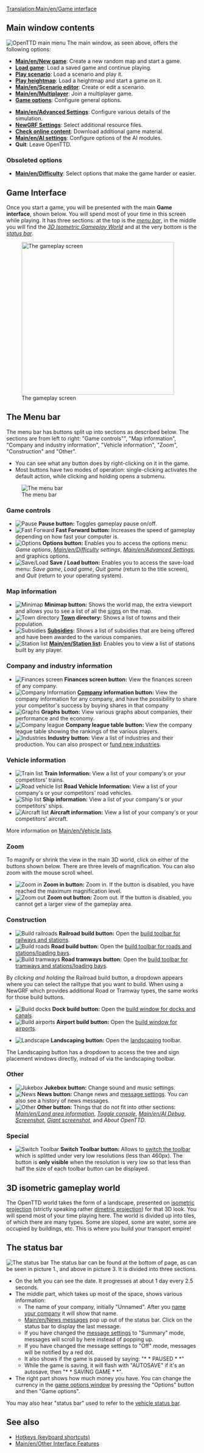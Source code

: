 [[Translation:Main/en/Game interface]]{{en/Table of contents}}
==Main window contents==
[[File:en/Main menu new game.png|frame|center|OpenTTD main menu]]
The main window, as seen above, offers the following options:
* '''[[Main/en/New game]]''': Create a new random map and start a game.
* '''[[Main/en/Savegame|Load game]]''': Load a saved game and continue playing.
* '''[[Main/en/Scenario|Play scenario]]''': Load a scenario and play it.
* '''[[Main/en/Heightmap|Play heightmap]]''': Load a heightmap and start a game on it.
* '''[[Main/en/Scenario editor]]''': Create or edit a scenario.
* '''[[Main/en/Multiplayer]]''': Join a multiplayer game.
* '''[[Main/en/Game options window|Game options]]''': Configure general options.

* '''[[Main/en/Advanced Settings]]''': Configure various details of the simulation.
* '''[[Main/en/NewGRF#Activating NewGRFs|NewGRF Settings]]''': Select additional resource files.
* '''[[Main/en/Online content|Check online content]]''': Download additional game material.
* '''[[Main/en/AI settings]]''': Configure options of the AI modules.
* '''Quit''': Leave OpenTTD.
===Obsoleted options===
* '''[[Main/en/Difficulty]]''': Select options that make the game harder or easier.

==Game Interface==
Once you start a game, you will be presented with the main '''Game interface''', shown below. You will spend most of your time in this screen while playing. It has three sections: at the top is the ''[[Main/en/#The Menu bar|menu bar]]'', in the middle you will find the ''[[Main/en/#3D isometric gameplay world|3D Isometric Gameplay World]]'' and at the very bottom is the ''[[Main/en/#The Status Bar|status bar]]''.

[[File:en/Interface.png|thumb|none|400px|The gameplay screen]]

==The Menu bar==
The menu bar has buttons split up into sections as described below. The sections are from left to right: "Game controls"", "Map information", "Company and industry information", "Vehicle information", "Zoom", "Construction" and "Other".
* You can see what any button does by right-clicking on it in the game.  
* Most buttons have two modes of operation: single-clicking activates the default action, while clicking and holding opens a submenu.
[[File:en/Menu bar.png|none|frame|The menu bar]]

===Game controls===
*[[File:en/Pause button.png|Pause]] '''Pause button:''' Toggles gameplay pause on/off.
*[[File:en/Fast Forward button.png|Fast Forward]] '''Fast Forward button:''' Increases the speed of gameplay depending on how fast your computer is.
*[[File:en/Options button.png|Options]] '''Options button:''' Enables you to access the options menu: ''Game options'', ''[[Main/en/Difficulty]] settings'', ''[[Main/en/Advanced Settings]]'', and graphics options.
*[[File:en/Save Load button.png|Save/Load]] '''Save / Load button:''' Enables you to access the save-load menu: ''Save game'', ''Load game'', ''Quit game'' (return to the title screen), and ''Quit'' (return to your operating system).

===Map information===
*[[File:en/Minimap button.png|Minimap]] '''Minimap button:''' Shows the world map, the extra viewport and allows you to see a list of all the [[Main/en/Signs|signs]] on the map.
*[[File:en/Town directory button.png|Town directory]] '''[[Main/en/Towns|Town]] directory:''' Shows a list of towns and their population.
*[[File:en/Subsidies button.png|Subsidies]] '''[[Main/en/Subsidy|Subsidies]]:''' Shows a list of subsidies that are being offered and have been awarded to the various companies.
*[[File:en/Station list button.png|Station list]] '''[[Main/en/Station list]]:''' Enables you to view a list of stations built by any player.

===Company and industry information===
*[[File:en/Finances screen button.png|Finances screen]] '''Finances screen button:''' View the finances screen of any company.
*[[File:en/Company information button.png|Company Information]] '''[[Main/en/Transport company|Company]] information button:''' View the company information for any company, and have the possibility to share your competitor's success by buying shares in that company
*[[File:en/Graphs button.png|Graphs]] '''Graphs button:''' View various graphs about companies, their performance and the economy.
*[[File:en/Company league table button.png|Company league]] '''Company league table button:''' View the company league table showing the rankings of the various players.
*[[File:en/Industry button.png|Industries]] '''Industry button:''' View a list of industries and their production. You can also prospect or [[Main/en/Industries#Funding New Industries|fund new industries]].

===Vehicle information===
*[[File:en/Train Information button.png|Train list]] '''Train Information:''' View a list of your company's or your competitors' trains.
*[[File:en/Road Vehicle Information button.png|Road vehicle list]] '''Road Vehicle Information:''' View a list of your company's or your competitors' road vehicles.
*[[File:en/Ship Information button.png|Ship list]] '''Ship information:''' View a list of your company's or your competitors' ships.
*[[File:en/Aircraft Information button.png|Aircraft list]] '''Aircraft information:''' View a list of your company's or your competitors' aircraft.

More information on [[Main/en/Vehicle lists]].

===Zoom===
To magnify or shrink the view in the main 3D world, click on either of the buttons shown below. There are three levels of magnification.  You can also zoom with the mouse scroll wheel.
*[[File:en/Zoom in button.png|Zoom in]] '''Zoom in button:''' Zoom in. If the button is disabled, you have reached the maximum magnification level.
*[[File:en/Zoom out button.png|Zoom out]] '''Zoom out button:''' Zoom out. If the button is disabled, you cannot get a larger view of the gameplay area.

===Construction===
*[[File:en/Railroad build button.png|Build railroads]] '''Railroad build button:''' Open the [[Main/en/Railway construction|build toolbar for railways and stations]].
*[[File:en/Road build button.png|Build roads]] '''Road build button:''' Open the [[Main/en/Roadway construction|build toolbar for roads and stations/loading bays]].
*[[File:en/Tramway build button.png|Build tramways]] '''Road tramways button:''' Open the [[Main/en/Tramways|build toolbar for tramways and stations/loading bays]].

By ''clicking and holding'' the Railroad build button, a dropdown appears where you can select the railtype that you want to build. When using a NewGRF which provides additional Road or Tramway types, the same works for those build buttons.

*[[File:en/Dock build button.png|Build docks]] '''Dock build button:''' Open the [[Main/en/Waterway construction|build window for docks and canals]].
*[[File:en/Airport build button.png|Build airports]] '''Airport build button:''' Open the [[Main/en/Airport construction|build window for airports]].

*[[File:en/Landscaping button.png|Landscape]] '''Landscaping button:''' Open the [[Main/en/Landscaping|landscaping]] toolbar.

The Landscaping button has a dropdown to access the tree and sign placement windows directly, instead of via the landscaping toolbar.

===Other===
*[[File:en/Sound Music button.png|Jukebox]] '''Jukebox button:''' Change sound and music settings.
*[[File:en/News button.png|News]] '''News button:''' Change news and [[Main/en/Message settings|message settings]]. You can also see a history of news messages.
*[[File:en/Other button.png|Other]] '''Other button:''' Things that do not fit into other sections: ''[[Main/en/Land area information]]'', ''[[Main/en/Console|Toggle console]]'', ''[[Main/en/AI Debug]]'', ''[[Main/en/Screenshot|Screenshot]]'', ''[[Main/en/Screenshot|Giant screenshot]]'', and ''About OpenTTD''.

===Special===
*[[File:en/ToggleButton.png|Switch Toolbar]] '''Switch Toolbar button:''' Allows to [[Main/en/switch toolbar|switch the toolbar]] which is splitted under very low resolutions (less than 460px). The button is '''only visible''' when the resolution is very low so that less than half the size of each toolbar button can be displayed.

==3D isometric gameplay world==
The OpenTTD world takes the form of a landscape, presented on [http://en.wikipedia.org/wiki/Video_games_with_isometric_graphics isometric projection] (strictly speaking rather [http://en.wikipedia.org/wiki/Dimetric_projection#Three_types_of_axonometric_projections dimetric projection]) for that 3D look.  You will spend most of your time playing here.  The world is divided up into tiles, of which there are many types.  Some are sloped, some are water, some are occupied by buildings, etc. This is where you build your transport empire!

==The status bar==
[[File:en/Status-bar.png|none|frame|The status bar]]
The status bar can be found at the bottom of page, as can be seen in picture 1., and above in picture 3. It is divided into three sections. 
*On the left you can see the date. It progresses at about 1 day every 2.5 seconds.
*The middle part, which takes up most of the space, shows various information:
**The name of your company, initially "Unnamed". After you [[Main/en/Transport company|name your company]] it will show that name. 
**[[Main/en/News messages]] pop up out of the status bar. Click on the status bar to display the last message.
**If you have changed the [[Main/en/Message settings|message settings]] to "Summary" mode, messages will scroll by here instead of popping up.
**If you have changed the message settings to "Off" mode, messages will be notified by a red dot.
**It also shows if the game is paused by saying: "* * PAUSED * *"
**While the game is saving, it will flash with "AUTOSAVE" if it's an autosave, then "* * SAVING GAME * *".
*The right part shows how much money you have. You can change the currency in the [[Main/en/Game options window|game options window]] by pressing the "Options" button and then "Game options".

You may also hear "status bar" used to refer to the [[Main/en/Status bar|vehicle status bar]].

==See also==
* [[Main/en/Hotkeys|Hotkeys (keyboard shortcuts)]]
* [[Main/en/Other Interface Features]]